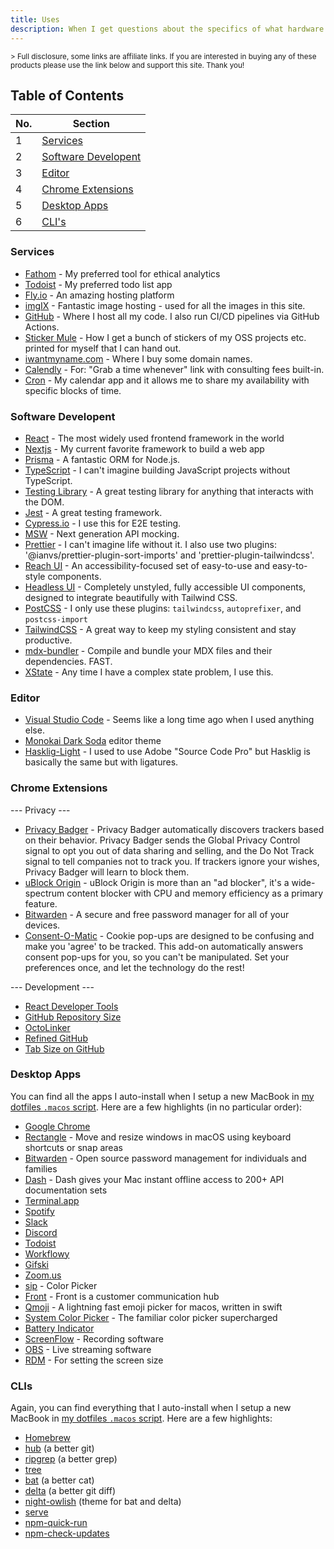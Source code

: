 ```yaml
---
title: Uses
description: When I get questions about the specifics of what hardware or software I use I send them here. This is all stuff I regularly use, like, and endorse. Cheers!
---
```


<div className="max-w-prose">
  <small>
    > Full disclosure, some links are affiliate links. If you are interested in
    buying any of these products please use the link below and support this
    site. Thank you!
  </small>
</div>

## Table of Contents

<div className="px-2 w-full md:w-1/2 xl:w-1/3">

| No. | Section                   |
| --- | ------------------------- |
| 1   | [Services](#1)            |
| 2   | [Software Developent](#2) |
| 3   | [Editor](#3)              |
| 4   | [Chrome Extensions](#4)   |
| 5   | [Desktop Apps](#5)        |
| 6   | [CLI's](#6)               |

</div>

### <a name='1'></a>Services

- [Fathom](https://kcd.im/fathom) - My preferred tool for ethical analytics
- [Todoist](https://todoist.com) - My preferred todo list app
- [Fly.io](https://fly.io) - An amazing hosting platform
- [imgIX](https://imgix.com/) - Fantastic image hosting - used for all the images in this site.
- [GitHub](https://github.com) - Where I host all my code. I also run CI/CD pipelines via GitHub Actions.
- [Sticker Mule](https://kcd.im/stickermule) - How I get a bunch of stickers of my OSS projects etc. printed for myself that I can hand out.
- [iwantmyname.com](https://iwantmyname.com) - Where I buy some domain names.
- [Calendly](https://calendly.com) - For: "Grab a time whenever" link with consulting fees built-in.
- [Cron](https://cron.com) - My calendar app and it allows me to share my availability with specific blocks of time.

### <a name='2'></a>Software Developent

- [React](https://reactjs.org/) - The most widely used frontend framework in the world
- [Nextjs](https://nextjs.org/) - My current favorite framework to build a web app
- [Prisma](https://www.prisma.io/) - A fantastic ORM for Node.js.
- [TypeScript](https://www.typescriptlang.org/) - I can't imagine building JavaScript projects without TypeScript.
- [Testing Library](https://testing-library.com/) - A great testing library for anything that interacts with the DOM.
- [Jest](https://jestjs.io/) - A great testing framework.
- [Cypress.io](https://cypress.io) - I use this for E2E testing.
- [MSW](https://mswjs.io/) - Next generation API mocking.
- [Prettier](https://prettier.io/) - I can't imagine life without it. I also use two plugins: '@ianvs/prettier-plugin-sort-imports' and 'prettier-plugin-tailwindcss'.
- [Reach UI](https://reach.tech/) - An accessibility-focused set of easy-to-use and easy-to-style components.
- [Headless UI](https://headlessui.com) - Completely unstyled, fully accessible UI components, designed to integrate beautifully with Tailwind CSS.
- [PostCSS](https://postcss.org/) - I only use these plugins: `tailwindcss`, `autoprefixer`, and `postcss-import`
- [TailwindCSS](https://tailwindcss.com/) - A great way to keep my styling consistent and stay productive.
- [mdx-bundler](https://github.com/kentcdodds/mdx-bundler) - Compile and bundle your MDX files and their dependencies. FAST.
- [XState](https://xstate.js.org/) - Any time I have a complex state problem, I use this.

### <a name='3'></a>Editor

- [Visual Studio Code](https://code.visualstudio.com) - Seems like a long time ago when I used anything else.
- [Monokai Dark Soda](https://marketplace.visualstudio.com/items?itemName=AdamCaviness.theme-monokai-dark-soda) editor theme
- [Hasklig-Light](https://github.com/i-tu/Hasklig) - I used to use Adobe "Source Code Pro" but Hasklig is basically the same but with ligatures.

### <a name='4'></a>Chrome Extensions

--- Privacy ---

- [Privacy Badger](https://chrome.google.com/webstore/detail/privacy-badger/pkehgijcmpdhfbdbbnkijodmdjhbjlgp) - Privacy Badger automatically discovers trackers based on their behavior. Privacy Badger sends the Global Privacy Control signal to opt you out of data sharing and selling, and the Do Not Track signal to tell companies not to track you. If trackers ignore your wishes, Privacy Badger will learn to block them.
- [uBlock Origin](https://chrome.google.com/webstore/detail/ublock-origin/cjpalhdlnbpafiamejdnhcphjbkeiagm) - uBlock Origin is more than an "ad blocker", it's a wide-spectrum content blocker with CPU and memory efficiency as a primary feature.
- [Bitwarden](https://chrome.google.com/webstore/detail/bitwarden-free-password-m/nngceckbapebfimnlniiiahkandclblb) - A secure and free password manager for all of your devices.
- [Consent-O-Matic](https://chrome.google.com/webstore/detail/consent-o-matic/mdjildafknihdffpkfmmpnpoiajfjnjd) - Cookie pop-ups are designed to be confusing and make you 'agree' to be tracked. This add-on automatically answers consent pop-ups for you, so you can't be manipulated. Set your preferences once, and let the technology do the rest!

--- Development ---

- [React Developer Tools](https://chrome.google.com/webstore/detail/react-developer-tools/fmkadmapgofadopljbjfkapdkoienihi)
- [GitHub Repository Size](https://chrome.google.com/webstore/detail/github-repository-size/apnjnioapinblneaedefcnopcjepgkci)
- [OctoLinker](https://chrome.google.com/webstore/detail/octolinker/jlmafbaeoofdegohdhinkhilhclaklkp)
- [Refined GitHub](https://chrome.google.com/webstore/detail/refined-github/hlepfoohegkhhmjieoechaddaejaokhf)
- [Tab Size on GitHub](https://chrome.google.com/webstore/detail/tab-size-on-github/ofjbgncegkdemndciafljngjbdpfmbkn)

### <a name='5'></a>Desktop Apps

You can find all the apps I auto-install when I setup a new MacBook in [my dotfiles `.macos` script](https://github.com/kentcdodds/dotfiles/blob/master/.macos). Here are a few highlights (in no particular order):

- [Google Chrome](https://www.google.com/chrome)
- [Rectangle](https://rectangleapp.com/) - Move and resize windows in macOS using keyboard shortcuts or snap areas
- [Bitwarden](https://bitwarden.com/) - Open source password management for individuals and families
- [Dash](https://kapeli.com/dash) - Dash gives your Mac instant offline access to 200+ API documentation sets
- [Terminal.app](<https://en.wikipedia.org/wiki/Terminal_(macOS)>)
- [Spotify](https://spotify.com)
- [Slack](https://slack.com)
- [Discord](https://discord.com)
- [Todoist](https://todoist.com/r/kent_c_dodds_rcfmfh)
- [Workflowy](https://workflowy.com/invite/a9f7933.lnx)
- [Gifski](https://gif.ski)
- [Zoom.us](https://zoom.us)
- [sip](https://sipapp.io) - Color Picker
- [Front](https://frontapp.com) - Front is a customer communication hub
- [Qmoji](https://github.com/jaredly/qmoji) - A lightning fast emoji picker for macos, written in swift
- [System Color Picker](https://sindresorhus.com/system-color-picker) - The familiar color picker supercharged
- [Battery Indicator](https://sindresorhus.com/battery-indicator)
- [ScreenFlow](https://www.telestream.net/screenflow) - Recording software
- [OBS](https://obsproject.com) - Live streaming software
- [RDM](https://github.com/avibrazil/RDM) - For setting the screen size

### <a name='6'></a>CLIs

Again, you can find everything that I auto-install when I setup a new MacBook in [my dotfiles `.macos` script](https://github.com/kentcdodds/dotfiles/blob/master/.macos). Here are a few highlights:

- [Homebrew](https://brew.sh/)
- [hub](https://github.com/github/hub) (a better git)
- [ripgrep](https://github.com/BurntSushi/ripgrep) (a better grep)
- [tree](https://formulae.brew.sh/formula/tree)
- [bat](https://github.com/sharkdp/bat) (a better cat)
- [delta](https://github.com/dandavison/delta) (a better git diff)
- [night-owlish](https://github.com/batpigandme/night-owlish) (theme for bat and delta)
- [serve](https://npm.im/serve)
- [npm-quick-run](https://npm.im/npm-quick-run)
- [npm-check-updates](https://npm.im/npm-check-updates)
